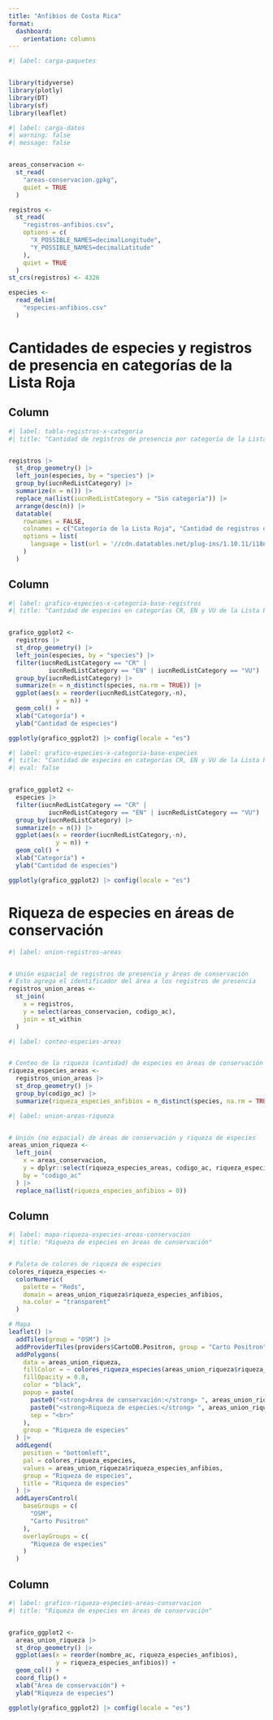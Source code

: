 ```yaml
---
title: "Anfibios de Costa Rica"
format: 
  dashboard:
    orientation: columns
---
```



```r
#| label: carga-paquetes


library(tidyverse)
library(plotly)
library(DT)
library(sf)
library(leaflet)
```


```r
#| label: carga-datos
#| warning: false
#| message: false


areas_conservacion <-
  st_read(
    "areas-conservacion.gpkg",
    quiet = TRUE
  )

registros <-
  st_read(
    "registros-anfibios.csv",
    options = c(
      "X_POSSIBLE_NAMES=decimalLongitude",
      "Y_POSSIBLE_NAMES=decimalLatitude"
    ),
    quiet = TRUE
  )
st_crs(registros) <- 4326

especies <-
  read_delim(
    "especies-anfibios.csv"
  )
```

# Cantidades de especies y registros de presencia en categorías de la Lista Roja

## Column {width=45%}

```r
#| label: tabla-registros-x-categoria
#| title: "Cantidad de registros de presencia por categoría de la Lista Roja"


registros |>
  st_drop_geometry() |>
  left_join(especies, by = "species") |>
  group_by(iucnRedListCategory) |>
  summarize(n = n()) |>
  replace_na(list(iucnRedListCategory = "Sin categoría")) |>
  arrange(desc(n)) |>
  datatable(
    rownames = FALSE,
    colnames = c("Categoría de la Lista Roja", "Cantidad de registros de presencia"),
    options = list(
      language = list(url = '//cdn.datatables.net/plug-ins/1.10.11/i18n/Spanish.json')
    )
  )
```

## Column {width=55%}

```r
#| label: grafico-especies-x-categoria-base-registros
#| title: "Cantidad de especies en categorías CR, EN y VU de la Lista Roja (con base en los registros de presencia)"


grafico_ggplot2 <-
  registros |>
  st_drop_geometry() |>
  left_join(especies, by = "species") |>
  filter(iucnRedListCategory == "CR" |
           iucnRedListCategory == "EN" | iucnRedListCategory == "VU") |>
  group_by(iucnRedListCategory) |>
  summarize(n = n_distinct(species, na.rm = TRUE)) |>
  ggplot(aes(x = reorder(iucnRedListCategory,-n),
             y = n)) +
  geom_col() +
  xlab("Categoría") +
  ylab("Cantidad de especies")

ggplotly(grafico_ggplot2) |> config(locale = "es")
```


```r
#| label: grafico-especies-x-categoria-base-especies
#| title: "Cantidad de especies en categorías CR, EN y VU de la Lista Roja (con base en las especies)"
#| eval: false


grafico_ggplot2 <-
  especies |>
  filter(iucnRedListCategory == "CR" |
           iucnRedListCategory == "EN" | iucnRedListCategory == "VU") |>
  group_by(iucnRedListCategory) |>
  summarize(n = n()) |>
  ggplot(aes(x = reorder(iucnRedListCategory,-n),
             y = n)) +
  geom_col() +
  xlab("Categoría") +
  ylab("Cantidad de especies")

ggplotly(grafico_ggplot2) |> config(locale = "es")
```

# Riqueza de especies en áreas de conservación

```r
#| label: union-registros-areas


# Unión espacial de registros de presencia y áreas de conservación 
# Esto agrega el identificador del área a los registros de presencia
registros_union_areas <-
  st_join(
    x = registros,
    y = select(areas_conservacion, codigo_ac),
    join = st_within
  )
```


```r
#| label: conteo-especies-areas


# Conteo de la riqueza (cantidad) de especies en áreas de conservación
riqueza_especies_areas <-
  registros_union_areas |>
  st_drop_geometry() |>
  group_by(codigo_ac) |>
  summarize(riqueza_especies_anfibios = n_distinct(species, na.rm = TRUE))
```


```r
#| label: union-areas-riqueza


# Unión (no espacial) de áreas de conservación y riqueza de especies
areas_union_riqueza <-
  left_join(
    x = areas_conservacion,
    y = dplyr::select(riqueza_especies_areas, codigo_ac, riqueza_especies_anfibios),
    by = "codigo_ac"
  ) |>
  replace_na(list(riqueza_especies_anfibios = 0))
```

## Column {width=55%}

```r
#| label: mapa-riqueza-especies-areas-conservacion
#| title: "Riqueza de especies en áreas de conservación"


# Paleta de colores de riqueza de especies
colores_riqueza_especies <-
  colorNumeric(
    palette = "Reds",
    domain = areas_union_riqueza$riqueza_especies_anfibios,
    na.color = "transparent"
  )

# Mapa
leaflet() |>
  addTiles(group = "OSM") |>
  addProviderTiles(providers$CartoDB.Positron, group = "Carto Positron") |>
  addPolygons(
    data = areas_union_riqueza,
    fillColor = ~ colores_riqueza_especies(areas_union_riqueza$riqueza_especies_anfibios),
    fillOpacity = 0.8,
    color = "black",
    popup = paste(
      paste0("<strong>Área de conservación:</strong> ", areas_union_riqueza$nombre_ac),
      paste0("<strong>Riqueza de especies:</strong> ", areas_union_riqueza$riqueza_especies_anfibios),
      sep = "<br>"
    ),
    group = "Riqueza de especies"
  ) |>
  addLegend(
    position = "bottomleft",
    pal = colores_riqueza_especies,
    values = areas_union_riqueza$riqueza_especies_anfibios,
    group = "Riqueza de especies",
    title = "Riqueza de especies"
  ) |>
  addLayersControl(
    baseGroups = c(
      "OSM", 
      "Carto Positron"
    ),
    overlayGroups = c(
      "Riqueza de especies"
    )
  )
```

## Column {width=45%}

```r
#| label: grafico-riqueza-especies-areas-conservacion
#| title: "Riqueza de especies en áreas de conservación"


grafico_ggplot2 <-
  areas_union_riqueza |>
  st_drop_geometry() |>
  ggplot(aes(x = reorder(nombre_ac, riqueza_especies_anfibios),
             y = riqueza_especies_anfibios)) +
  geom_col() +
  coord_flip() +
  xlab("Área de conservación") +
  ylab("Riqueza de especies")

ggplotly(grafico_ggplot2) |> config(locale = "es")
```

